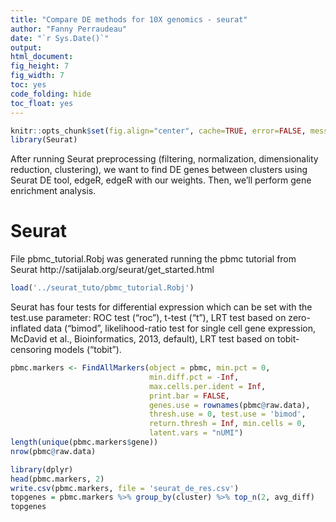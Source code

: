 ```yaml
---
title: "Compare DE methods for 10X genomics - seurat"
author: "Fanny Perraudeau"
date: "`r Sys.Date()`"
output: 
html_document: 
fig_height: 7
fig_width: 7
toc: yes
code_folding: hide
toc_float: yes
---
```


```r
knitr::opts_chunk$set(fig.align="center", cache=TRUE, error=FALSE, message=FALSE, warning=TRUE)
library(Seurat)
```

After running Seurat preprocessing (filtering, normalization, dimensionality reduction, clustering), we want to find DE genes between clusters using Seurat DE tool, edgeR, edgeR with our weights. Then, we'll perform gene enrichment analysis.

# Seurat

File pbmc_tutorial.Robj was generated running the pbmc tutorial from Seurat http://satijalab.org/seurat/get_started.html

```r
load('../seurat_tuto/pbmc_tutorial.Robj')
```

Seurat has four tests for differential expression which can be set with the test.use parameter: ROC test ("roc"), t-test ("t"), LRT test based on zero-inflated data ("bimod", likelihood-ratio test for single cell gene expression, McDavid et al., Bioinformatics, 2013, default), LRT test based on tobit-censoring models ("tobit").

```r
pbmc.markers <- FindAllMarkers(object = pbmc, min.pct = 0,
                               min.diff.pct = -Inf,
                               max.cells.per.ident = Inf,
                               print.bar = FALSE,
                               genes.use = rownames(pbmc@raw.data),
                               thresh.use = 0, test.use = 'bimod',
                               return.thresh = Inf, min.cells = 0,
                               latent.vars = "nUMI")
length(unique(pbmc.markers$gene))
nrow(pbmc@raw.data)
```

```r
library(dplyr)
head(pbmc.markers, 2)
write.csv(pbmc.markers, file = 'seurat_de_res.csv')
topgenes = pbmc.markers %>% group_by(cluster) %>% top_n(2, avg_diff)
topgenes
```



